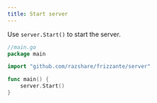 ```yaml
---
title: Start server
---
```


Use `server.Start()` to start the server.

```go
//main.go
package main

import "github.com/razshare/frizzante/server"

func main() {
    server.Start()
}
```